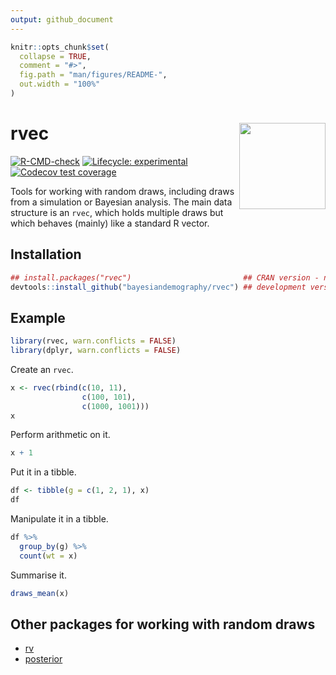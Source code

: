 ```yaml
---
output: github_document
---
```


<!-- README.md is generated from README.Rmd. Please edit that file -->

```r
knitr::opts_chunk$set(
  collapse = TRUE,
  comment = "#>",
  fig.path = "man/figures/README-",
  out.width = "100%"
)
```

# rvec <a href="https://github.com/bayesiandemography/rvec"><img src="data-raw/sticker.png" align="right" height="138" /></a>

<!-- badges: start -->
[![R-CMD-check](https://github.com/bayesiandemography/rvec/actions/workflows/R-CMD-check.yaml/badge.svg)](https://github.com/bayesiandemography/rvec/actions/workflows/R-CMD-check.yaml)
[![Lifecycle: experimental](https://img.shields.io/badge/lifecycle-experimental-orange.svg)](https://lifecycle.r-lib.org/articles/stages.html#experimental)
[![Codecov test coverage](https://codecov.io/gh/bayesiandemography/rvec/branch/main/graph/badge.svg)](https://app.codecov.io/gh/bayesiandemography/rvec?branch=main)
<!-- badges: end -->

Tools for working with random draws, including draws from a simulation or Bayesian analysis. The main data structure is an `rvec`, which holds multiple draws but which behaves (mainly) like a standard R vector.


## Installation

``` r
## install.packages("rvec")                         ## CRAN version - not ready yet
devtools::install_github("bayesiandemography/rvec") ## development version
```

## Example

```r
library(rvec, warn.conflicts = FALSE)
library(dplyr, warn.conflicts = FALSE)
```

Create an `rvec`.
```r
x <- rvec(rbind(c(10, 11),
                c(100, 101),
                c(1000, 1001)))
x
```

Perform arithmetic on it.
```r
x + 1
```

Put it in a tibble.
```r
df <- tibble(g = c(1, 2, 1), x)
df
```

Manipulate it in a tibble.
```r
df %>%
  group_by(g) %>%
  count(wt = x)
```

Summarise it.
```r
draws_mean(x)
```

## Other packages for working with random draws

- [rv](https://CRAN.R-project.org/package=rv)
- [posterior](https://CRAN.R-project.org/package=posterior)